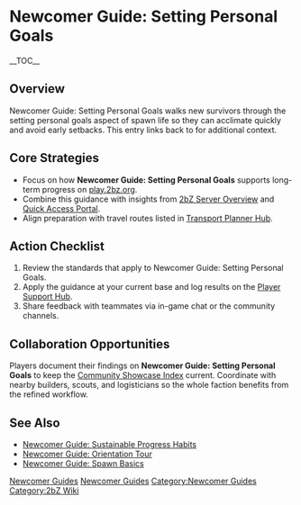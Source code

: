 {{Short description|Newcomer Guide: Setting Personal Goals walks new survivors through the setting personal goals aspect of spawn life so they can acclimate quickly and avoid early setbacks}}
= Newcomer Guide: Setting Personal Goals =
{{2bZ Navbox}}
__TOC__

== Overview ==
Newcomer Guide: Setting Personal Goals walks new survivors through the setting personal
goals aspect of spawn life so they can acclimate quickly and avoid early setbacks. This
entry links back to [[Category:Newcomer Guides|Newcomer Guides]] for additional context.

== Core Strategies ==
* Focus on how '''Newcomer Guide: Setting Personal Goals''' supports long-term progress on [[play.2bz.org]].
* Combine this guidance with insights from [[2bZ Server Overview]] and [[Quick Access Portal]].
* Align preparation with travel routes listed in [[Transport Planner Hub]].

== Action Checklist ==
# Review the [[Category:Newcomer Guides|Newcomer Guides]] standards that apply to Newcomer Guide: Setting Personal Goals.
# Apply the guidance at your current base and log results on the [[Player Support Hub]].
# Share feedback with teammates via in-game chat or the community channels.

== Collaboration Opportunities ==
Players document their findings on '''Newcomer Guide: Setting Personal Goals''' to keep
the [[Community Showcase Index]] current. Coordinate with nearby builders, scouts, and
logisticians so the whole faction benefits from the refined workflow.

== See Also ==
* [[Newcomer Guide: Sustainable Progress Habits]]
* [[Newcomer Guide: Orientation Tour]]
* [[Newcomer Guide: Spawn Basics]]

[[Category:Newcomer Guides]]
[[Category:2bZ Wiki]]
